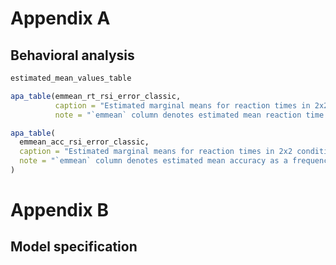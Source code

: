# Appendix A
## Behavioral analysis
```r
estimated_mean_values_table
```

```r
apa_table(emmean_rt_rsi_error_classic,
          caption = "Estimated marginal means for reaction times in 2x2 conditions",
          note = "`emmean` column denotes estimated mean reaction time in seconds. Confidence level (CL) is set at 95%")
```

```r
apa_table(
  emmean_acc_rsi_error_classic,
  caption = "Estimated marginal means for reaction times in 2x2 conditions",
  note = "`emmean` column denotes estimated mean accuracy as a frequency. Confidence level (CL) is set at 95%"
)
```

# Appendix B
## Model specification